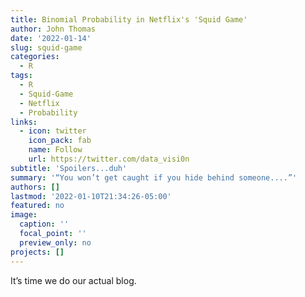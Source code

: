 ```yaml
---
title: Binomial Probability in Netflix's 'Squid Game'
author: John Thomas
date: '2022-01-14'
slug: squid-game
categories:
  - R
tags:
  - R
  - Squid-Game
  - Netflix
  - Probability
links:
  - icon: twitter
    icon_pack: fab
    name: Follow
    url: https://twitter.com/data_visi0n
subtitle: 'Spoilers...duh'
summary: '“You won’t get caught if you hide behind someone....”'
authors: []
lastmod: '2022-01-10T21:34:26-05:00'
featured: no
image:
  caption: ''
  focal_point: ''
  preview_only: no
projects: []
---
```



It's time we do our actual blog.